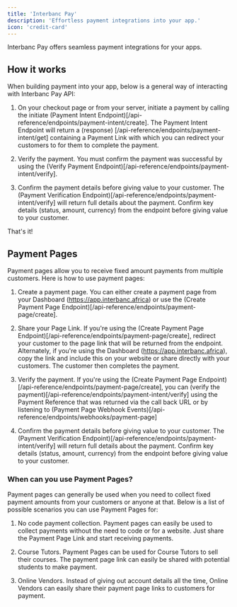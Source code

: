 ```yaml
---
title: 'Interbanc Pay'
description: 'Effortless payment integrations into your app.'
icon: 'credit-card'
---
```


Interbanc Pay offers seamless payment integrations for your apps.

## How it works

When building payment into your app, below is a general way of interacting with Interbanc Pay API:

1. On your checkout page or from your server, initiate a payment by calling the initiate (Payment Intent Endpoint)[/api-reference/endpoints/payment-intent/create]. The Payment Intent Endpoint will return a (response) [/api-reference/endpoints/payment-intent/get] containing a Payment Link with which you can redirect your customers to for them to complete the payment.

2. Verify the payment. You must confirm the payment was successful by using the (Verify Payment Endpoint)[/api-reference/endpoints/payment-intent/verify].

3. Confirm the payment details before giving value to your customer. The (Payment Verification Endpoint)[/api-reference/endpoints/payment-intent/verify] will return full details about the payment. Confirm key details (status, amount, currency) from the endpoint before giving value to your customer.

That's it!


## Payment Pages

Payment pages allow you to receive fixed amount payments from multiple customers. Here is how to use payment pages:

1. Create a payment page. You can either create a payment page from your Dashboard (https://app.interbanc.africa) or use the (Create Payment Page Endpoint)[/api-reference/endpoints/payment-page/create].

2. Share your Page Link. If you're using the (Create Payment Page Endpoint)[/api-reference/endpoints/payment-page/create], redirect your customer to the page link that will be returned from the endpoint. Alternately, if you're using the Dashboard (https://app.interbanc.africa), copy the link and include this on your website or share directly with your customers. The customer then completes the payment.

3. Verify the payment. If you're using the (Create Payment Page Endpoint)[/api-reference/endpoints/payment-page/create], you can (verify the payment)[/api-reference/endpoints/payment-intent/verify] using the Payment Reference that was returned via the call back URL or by listening to (Payment Page Webhook Events)[/api-reference/endpoints/webhooks/payment-page]

4. Confirm the payment details before giving value to your customer. The (Payment Verification Endpoint)[/api-reference/endpoints/payment-intent/verify] will return full details about the payment. Confirm key details (status, amount, currency) from the endpoint before giving value to your customer.


### When can you use Payment Pages?
Payment pages can generally be used when you need to collect fixed payment amounts from your customers or anyone at that. Below is a list of possible scenarios you can use Payment Pages for:

1. No code payment collection. Payment pages can easily be used to collect payments without the need to code or for a website. Just share the Payment Page Link and start receiving payments.

2. Course Tutors. Payment Pages can be used for Course Tutors to sell their courses. The payment page link can easily be shared with potential students to make payment.

3. Online Vendors. Instead of giving out account details all the time, Online Vendors can easily share their payment page links to customers for payment.
